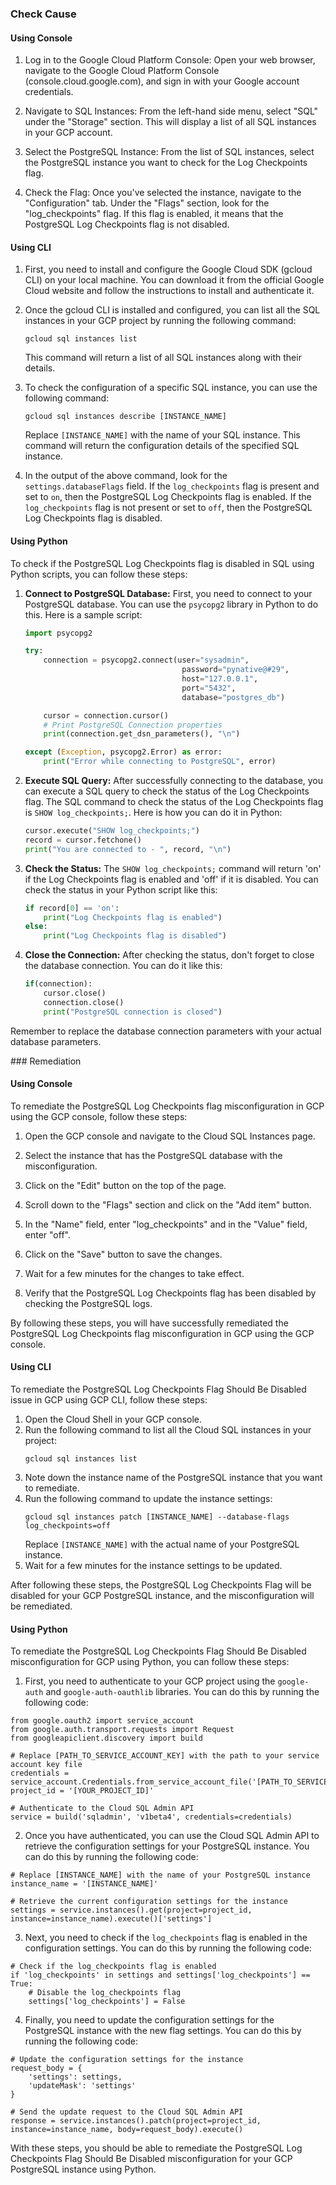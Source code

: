 

<Tabs><Tab title='Cause'>
### Check Cause

#### Using Console

1. Log in to the Google Cloud Platform Console: Open your web browser, navigate to the Google Cloud Platform Console (console.cloud.google.com), and sign in with your Google account credentials.

2. Navigate to SQL Instances: From the left-hand side menu, select "SQL" under the "Storage" section. This will display a list of all SQL instances in your GCP account.

3. Select the PostgreSQL Instance: From the list of SQL instances, select the PostgreSQL instance you want to check for the Log Checkpoints flag.

4. Check the Flag: Once you've selected the instance, navigate to the "Configuration" tab. Under the "Flags" section, look for the "log_checkpoints" flag. If this flag is enabled, it means that the PostgreSQL Log Checkpoints flag is not disabled.

#### Using CLI

1. First, you need to install and configure the Google Cloud SDK (gcloud CLI) on your local machine. You can download it from the official Google Cloud website and follow the instructions to install and authenticate it.

2. Once the gcloud CLI is installed and configured, you can list all the SQL instances in your GCP project by running the following command:

   ```
   gcloud sql instances list
   ```

   This command will return a list of all SQL instances along with their details.

3. To check the configuration of a specific SQL instance, you can use the following command:

   ```
   gcloud sql instances describe [INSTANCE_NAME]
   ```

   Replace `[INSTANCE_NAME]` with the name of your SQL instance. This command will return the configuration details of the specified SQL instance.

4. In the output of the above command, look for the `settings.databaseFlags` field. If the `log_checkpoints` flag is present and set to `on`, then the PostgreSQL Log Checkpoints flag is enabled. If the `log_checkpoints` flag is not present or set to `off`, then the PostgreSQL Log Checkpoints flag is disabled.

#### Using Python

To check if the PostgreSQL Log Checkpoints flag is disabled in SQL using Python scripts, you can follow these steps:

1. **Connect to PostgreSQL Database:**
   First, you need to connect to your PostgreSQL database. You can use the `psycopg2` library in Python to do this. Here is a sample script:

   ```python
   import psycopg2

   try:
       connection = psycopg2.connect(user="sysadmin",
                                      password="pynative@#29",
                                      host="127.0.0.1",
                                      port="5432",
                                      database="postgres_db")

       cursor = connection.cursor()
       # Print PostgreSQL Connection properties
       print(connection.get_dsn_parameters(), "\n")

   except (Exception, psycopg2.Error) as error:
       print("Error while connecting to PostgreSQL", error)
   ```

2. **Execute SQL Query:**
   After successfully connecting to the database, you can execute a SQL query to check the status of the Log Checkpoints flag. The SQL command to check the status of the Log Checkpoints flag is `SHOW log_checkpoints;`. Here is how you can do it in Python:

   ```python
   cursor.execute("SHOW log_checkpoints;")
   record = cursor.fetchone()
   print("You are connected to - ", record, "\n")
   ```

3. **Check the Status:**
   The `SHOW log_checkpoints;` command will return 'on' if the Log Checkpoints flag is enabled and 'off' if it is disabled. You can check the status in your Python script like this:

   ```python
   if record[0] == 'on':
       print("Log Checkpoints flag is enabled")
   else:
       print("Log Checkpoints flag is disabled")
   ```

4. **Close the Connection:**
   After checking the status, don't forget to close the database connection. You can do it like this:

   ```python
   if(connection):
       cursor.close()
       connection.close()
       print("PostgreSQL connection is closed")
   ```

Remember to replace the database connection parameters with your actual database parameters.

</Tab>

<Tab title='Remediation'>
### Remediation

#### Using Console

To remediate the PostgreSQL Log Checkpoints flag misconfiguration in GCP using the GCP console, follow these steps:

1. Open the GCP console and navigate to the Cloud SQL Instances page.

2. Select the instance that has the PostgreSQL database with the misconfiguration.

3. Click on the "Edit" button on the top of the page.

4. Scroll down to the "Flags" section and click on the "Add item" button.

5. In the "Name" field, enter "log_checkpoints" and in the "Value" field, enter "off".

6. Click on the "Save" button to save the changes.

7. Wait for a few minutes for the changes to take effect.

8. Verify that the PostgreSQL Log Checkpoints flag has been disabled by checking the PostgreSQL logs.

By following these steps, you will have successfully remediated the PostgreSQL Log Checkpoints flag misconfiguration in GCP using the GCP console.

#### Using CLI

To remediate the PostgreSQL Log Checkpoints Flag Should Be Disabled issue in GCP using GCP CLI, follow these steps:

1. Open the Cloud Shell in your GCP console.
2. Run the following command to list all the Cloud SQL instances in your project:
   ```
   gcloud sql instances list
   ```
3. Note down the instance name of the PostgreSQL instance that you want to remediate.
4. Run the following command to update the instance settings:
   ```
   gcloud sql instances patch [INSTANCE_NAME] --database-flags log_checkpoints=off
   ```
   Replace `[INSTANCE_NAME]` with the actual name of your PostgreSQL instance.
5. Wait for a few minutes for the instance settings to be updated.

After following these steps, the PostgreSQL Log Checkpoints Flag will be disabled for your GCP PostgreSQL instance, and the misconfiguration will be remediated.

#### Using Python

To remediate the PostgreSQL Log Checkpoints Flag Should Be Disabled misconfiguration for GCP using Python, you can follow these steps:

1. First, you need to authenticate to your GCP project using the `google-auth` and `google-auth-oauthlib` libraries. You can do this by running the following code:

```
from google.oauth2 import service_account
from google.auth.transport.requests import Request
from googleapiclient.discovery import build

# Replace [PATH_TO_SERVICE_ACCOUNT_KEY] with the path to your service account key file
credentials = service_account.Credentials.from_service_account_file('[PATH_TO_SERVICE_ACCOUNT_KEY]')
project_id = '[YOUR_PROJECT_ID]'

# Authenticate to the Cloud SQL Admin API
service = build('sqladmin', 'v1beta4', credentials=credentials)
```

2. Once you have authenticated, you can use the Cloud SQL Admin API to retrieve the configuration settings for your PostgreSQL instance. You can do this by running the following code:

```
# Replace [INSTANCE_NAME] with the name of your PostgreSQL instance
instance_name = '[INSTANCE_NAME]'

# Retrieve the current configuration settings for the instance
settings = service.instances().get(project=project_id, instance=instance_name).execute()['settings']
```

3. Next, you need to check if the `log_checkpoints` flag is enabled in the configuration settings. You can do this by running the following code:

```
# Check if the log_checkpoints flag is enabled
if 'log_checkpoints' in settings and settings['log_checkpoints'] == True:
    # Disable the log_checkpoints flag
    settings['log_checkpoints'] = False
```

4. Finally, you need to update the configuration settings for the PostgreSQL instance with the new flag settings. You can do this by running the following code:

```
# Update the configuration settings for the instance
request_body = {
    'settings': settings,
    'updateMask': 'settings'
}

# Send the update request to the Cloud SQL Admin API
response = service.instances().patch(project=project_id, instance=instance_name, body=request_body).execute()
```

With these steps, you should be able to remediate the PostgreSQL Log Checkpoints Flag Should Be Disabled misconfiguration for your GCP PostgreSQL instance using Python.


</Tab>
</Tabs>